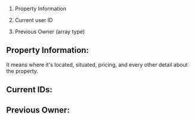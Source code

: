 1. Property Information

2. Current user ID

3. Previous Owner (array type)

## Property Information:

It means where it's located, situated, pricing, and every other detail about the property.


## Current IDs:

 


## Previous Owner: